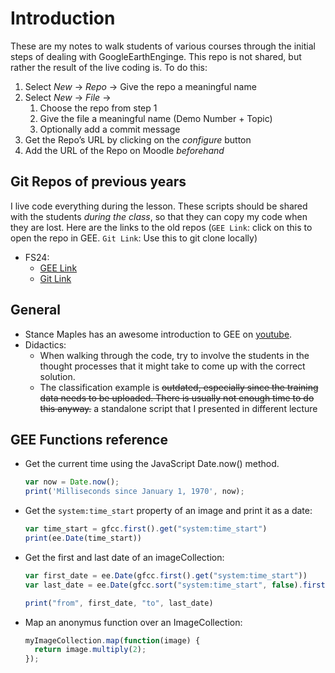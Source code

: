 

# Introduction {.unnumbered}

These are my notes to walk students of various courses through the initial steps of dealing with GoogleEarthEnginge. This repo is not shared, but rather the result of the live coding is. To do this:

1. Select *New* → *Repo* → Give the repo a meaningful name
2. Select *New* → *File* → 
   1. Choose the repo from step 1 
   2. Give the file a meaningful name (Demo Number + Topic) 
   3. Optionally add a commit message
3. Get the Repo's URL by clicking on the *configure* button
3. Add the URL of the Repo on Moodle *beforehand*





## Git Repos of previous years

I live code everything during the lesson. These scripts should be shared with the students *during the class*, so that they can copy my code when they are lost. Here are the links to the old repos (`GEE Link`: click on this to open the repo in GEE. `Git Link`: Use this to git clone locally)

- FS24: 
  - [GEE Link](https://code.earthengine.google.com/?accept_repo=users/rata/remsen_UI_FS24)
  - [Git Link](https://earthengine.googlesource.com/users/rata/remsen_UI_FS24)


## General

- Stance Maples has an awesome introduction to GEE on [youtube](https://youtu.be/oAElakLgCdA).
- Didactics: 
  - When walking through the code, try to involve the students in the thought processes that it might take to come up with the correct solution.
  - The classification example is ~~outdated, especially since the training data needs to be uploaded. There is usually not enough time to do this anyway.~~ a standalone script that I presented in different lecture


## GEE Functions reference


- Get the current time using the JavaScript Date.now() method.
  
  ```js
  var now = Date.now();
  print('Milliseconds since January 1, 1970', now);
  ```

- Get the `system:time_start` property of an image and print it as a date:

  ```js
  var time_start = gfcc.first().get("system:time_start")
  print(ee.Date(time_start))
  ```

- Get the first and last date of an imageCollection:

  ```js
  var first_date = ee.Date(gfcc.first().get("system:time_start"))
  var last_date = ee.Date(gfcc.sort("system:time_start", false).first().get("system:time_start"))

  print("from", first_date, "to", last_date)
  ```


- Map an anonymus function over an ImageCollection:

  ```js
  myImageCollection.map(function(image) {
    return image.multiply(2);
  });
  ```
  
